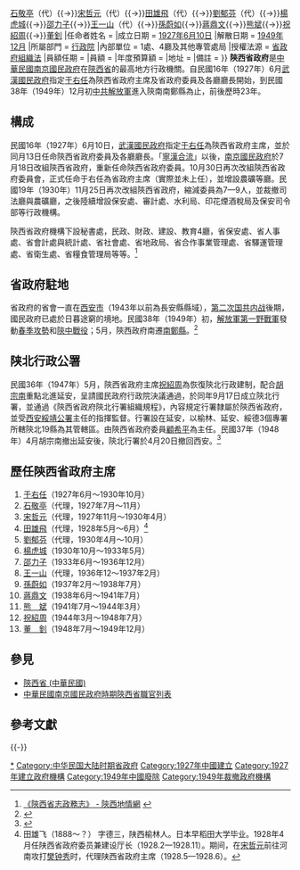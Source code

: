 {{Hatnote|此條目介紹的是原中華民國陝西省的省政府。關於中華人民共和國陝西省的省級行政機關，請見[[陕西省人民政府|陕西省人民政府]]，以及[[陝西政府|陝西政府]]。}}
{{中華民國政府部門基礎資訊
|部門名稱       = 陝西省政府
|外文名稱       = 
|外文語言       = 
|部門標誌       = 
|代表圖像       = 
|代表圖像名稱   = 
|所屬國家       = {{ROC-1928}}
|首長職銜       = [[中華民國南京國民政府時期陝西省職官列表|省主席]]
|首長姓名       = [[于右任|于右任]]{{→}}[[石敬亭|石敬亭]]（代）{{→}}[[宋哲元|宋哲元]]（代）{{→}}[[田雄飛|田雄飛]]（代）{{→}}[[劉郁芬|劉郁芬]]（代）{{→}}[[楊虎城|楊虎城]]{{→}}[[邵力子|邵力子]]{{→}}[[王一山|王一山]]（代）{{→}}[[孫蔚如|孫蔚如]]{{→}}[[蔣鼎文|蔣鼎文]]{{→}}[[熊斌|熊斌]]{{→}}[[祝紹周|祝紹周]]{{→}}[[董釗|董釗]]
|任命者姓名     = 
|成立日期       = [[1927年|1927年]][[6月10日|6月10日]]
|解散日期       = [[1949年|1949年]][[12月|12月]]
|所屬部門       = [[行政院|行政院]]
|內部單位       = 1處、4廳及其他專管處局
|授權法源       = [[s:省政府組織法|省政府組織法]]
|員額任期       = 
|員額           = 
|年度預算額     = 
|地址           = 
|備註           = 
}}
'''陝西省政府'''是[[中華民國|中華民國]][[南京國民政府|南京國民政府]]在[[陝西省_(中華民國)|陝西省]]的最高地方行政機關。自民國16年（1927年）6月[[武漢國民政府|武漢國民政府]]指定[[于右任|于右任]]為陝西省政府主席及省政府委員及各廳廳長開始，到民國38年（1949年）12月初[[中共|中共]][[解放軍|解放軍]]進入陝南南鄭縣為止，前後歷時23年。

== 構成 ==
民國16年（1927年）6月10日，[[武漢國民政府|武漢國民政府]]指定[[于右任|于右任]]為陝西省政府主席，並於同月13日任命陝西省政府委員及各廳廳長。「[[寧漢合流|寧漢合流]]」以後，[[南京國民政府|南京國民政府]]於7月18日改組陝西省政府，重新任命陝西省政府委員。10月30日再次改組陝西省政府委員會，正式任命于右任為省政府主席（實際並未上任），並增設農礦等廳。民國19年（1930年）11月25日再次改組陝西省政府，縮減委員為7—9人，並裁撤司法廳與農礦廳，之後陸續增設保安處、審計處、水利局、印花煙酒稅局及保安司令部等行政機構。

陝西省政府機構下設秘書處，民政、財政、建設、教育4廳，省保安處、省人事處、省會計處與統計處、省社會處、省地政局、省合作事業管理處、省驛運管理處、省衛生處、省糧食管理局等等。<ref>[http://www.sxsdq.cn/dqzlk/sxsz/zwz/ 《陝西省志政務志》 - 陝西地情網] {{webarchive|url=https://web.archive.org/web/20130116100612/http://sxsdq.cn/dqzlk/sxsz/zwz/ |date=2013-01-16 }}</ref>

== 省政府駐地 ==
省政府的省會一直在[[西安市_(中華民國)|西安市]]（1943年以前為長安縣縣域），[[第二次国共内战|第二次国共内战]]後期，國民政府已處於日暮途窮的境地。民國38年（1949年）初，[[解放軍|解放軍]][[第一野戰軍|第一野戰軍]]發動[[春季攻勢|春季攻勢]]和[[陝中戰役|陝中戰役]]；5月，陝西政府南遷[[南鄭縣|南鄭縣]]。<ref>{{Cite web |url=http://blog.sina.com.cn/s/blog_a2e8e3c60101keda.html |title=《民國時期各省政府駐地》 - 新浪博客 |accessdate=2013-12-15 |archive-date=2020-07-21 |archive-url=https://web.archive.org/web/20200721190217/http://blog.sina.com.cn/s/blog_a2e8e3c60101keda.html |dead-url=no }}</ref>

== 陕北行政公署 ==
民國36年（1947年）5月，陝西省政府主席[[祝紹周|祝紹周]]為恢復陝北行政建制，配合[[胡宗南|胡宗南]]重點北進延安，呈請國民政府行政院決議通過，於同年9月17日成立陝北行署，並通過《陝西省政府陝北行署組織規程》，內容規定行署隸屬於陝西省政府，並受[[西安綏靖公署|西安綏靖公署]]主任的指揮監督。行署設在延安，以榆林、延安、綏德3個專署所轄陝北19縣為其管轄區。由陝西省政府委員[[顧希平|顧希平]]為主任。民國37年（1948年）4月胡宗南撤出延安後，陝北行署於4月20日撤回西安。<ref>{{Cite web |url=http://tc.wangchao.net.cn/junshi/detail_9140.html |title=《解放陝西全境概述(上)》 - 王朝網路 |accessdate=2013-12-15 |archive-date=2013-12-15 |archive-url=https://web.archive.org/web/20131215160211/http://tc.wangchao.net.cn/junshi/detail_9140.html |dead-url=no }}</ref>

== 歷任陝西省政府主席 ==
#[[于右任|于右任]]（1927年6月～1930年10月）
#[[石敬亭|石敬亭]]（代理，1927年7月～11月）
#[[宋哲元|宋哲元]]（代理，1927年11月～1930年4月）     
#[[田雄飛|田雄飛]]（代理，1928年5月～6月）<ref>田雄飞（1888～？） 字德三，陕西榆林人。日本早稻田大学毕业。1928年4月任陕西省政府委员兼建设厅长（1928.2—1928.11）。期间，在[[宋哲元|宋哲元]]前往河南攻打[[樊钟秀|樊钟秀]]时，代理陕西省政府主席（1928.5—1928.6）。</ref>
#[[劉郁芬|劉郁芬]]（代理，1930年4月～10月）
#[[楊虎城|楊虎城]]（1930年10月～1933年5月）
#[[邵力子|邵力子]]（1933年6月～1936年12月）
#[[王一山|王一山]]（代理，1936年12～1937年2月）
#[[孫蔚如|孫蔚如]]（1937年2月～1938年7月）
#[[蔣鼎文|蔣鼎文]]（1938年6月～1941年7月）
#[[熊斌|熊　斌]]（1941年7月～1944年3月）
#[[祝紹周|祝紹周]]（1944年3月～1948年7月）
#[[董釗|董　釗]]（1948年7月～1949年12月）

== 參見 ==
*[[陝西省_(中華民國)|陝西省 (中華民國)]]
*[[中華民國南京國民政府時期陝西省職官列表|中華民國南京國民政府時期陝西省職官列表]]

==參考文獻==
{{Reflist|2}}
{{-}}
{{s-start}}
{{s-before|{{Flagicon|ROC}} [[國民軍聯軍駐陝總司令部|國民軍聯軍駐陝總司令部]]}}
{{s-title|rows=2|{{Flagicon|ROC}} [[陝西省|陝西省]][[最高行政機構|最高行政機構]]}}
{{s-after|{{Flagicon|PRC}} [[陝西省人民政府|陝西省人民政府]]}}
{{s-end}}

{{中華民國大陸時期省政府}}
[[Category:陕西省政府|*]]
[[Category:中华民国大陆时期省政府|Category:中华民国大陆时期省政府]]
[[Category:1927年中國建立|Category:1927年中國建立]]
[[Category:1927年建立政府機構|Category:1927年建立政府機構]]
[[Category:1949年中國廢除|Category:1949年中國廢除]]
[[Category:1949年裁撤政府機構|Category:1949年裁撤政府機構]]